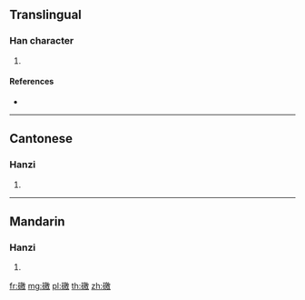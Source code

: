 {{character info/new}}
==Translingual==

===Han character===
{{Han char|rn=112|rad=石|as=13|sn=18|four=18640|canj=MRHSK}}

# {{defn|Han|sort=石13}}

====References====
* {{Han ref|kx=0837.150|dkj=24508|dj=1254.180|hdz=42460.010|uh=7909|ud=30985|bh=F05A|bd=61530}}

----

==Cantonese==

===Hanzi===
{{yue-hanzi|jyut=hat6|y=hat6}}

# {{defn|lang=yue|sort=石13}}

----

==Mandarin==

===Hanzi===
{{cmn-hanzi|pin=[[hé]] ([[he2]])|wg=ho<sup>2</sup>}}

# {{defn|lang=cmn|sort=石13}}

[[fr:礉]]
[[mg:礉]]
[[pl:礉]]
[[th:礉]]
[[zh:礉]]